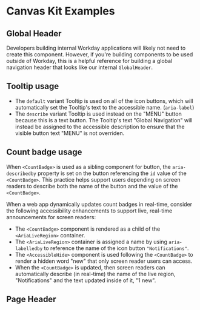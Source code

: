 


<Meta title="Examples/Headers" />

# Canvas Kit Examples

## Global Header

Developers building internal Workday applications will likely not need to create this component.
However, if you're building components to be used outside of Workday, this is a helpful reference
for building a global navigation header that looks like our internal `GlobalHeader`.

## Tooltip usage

- The `default` variant Tooltip is used on all of the icon buttons, which will automatically set the
  Tooltip's text to the accessible name. (`aria-label`)
- The `describe` variant Tooltip is used instead on the "MENU" button because this is a text button.
  The Tooltip's text "Global Navigation" will instead be assigned to the accessible description to
  ensure that the visible button text "MENU" is not overriden.

## Count badge usage

When `<CountBadge>` is used as a sibling component for button, the `aria-describedby` property is
set on the button referencing the `id` value of the `<CountBadge>`. This practice helps support
users depending on screen readers to describe both the name of the button and the value of the
`<CountBadge>`.

When a web app dynamically updates count badges in real-time, consider the following accessibility
enhancements to support live, real-time announcements for screen readers:

- The `<CountBadge>` component is rendered as a child of the `<AriaLiveRegion>` container.
- The `<AriaLiveRegion>` container is assigned a name by using `aria-labelledby` to reference the
  name of the icon button `"Notifications"`.
- The `<AccessibleHide>` component is used following the `<CountBadge>` to render a hidden word
  "new" that only screen reader users can access.
- When the `<CountBadge>` is updated, then screen readers can automatically describe (in real-time)
  the name of the live region, "Notifications" and the text updated inside of it, "1 new".

<ExampleCodeBlock code={GlobalHeaderBasic} />

## Page Header

<ExampleCodeBlock code={PageHeaderBasic} />
